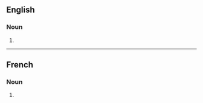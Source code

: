 ==English==

===Noun===
{{head|en|noun form|head=chevaux de frise}}

# {{plural of|en|cheval de frise}}

----

==French==

===Noun===
{{head|fr|noun plural form|g=m}}

# {{plural of|fr|cheval de frise}}